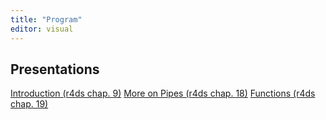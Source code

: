 ```yaml
---
title: "Program"
editor: visual
---
```


## Presentations

[Introduction (r4ds chap. 9)](intro-program/intro-program.qmd)
[More on Pipes (r4ds chap. 18)](pipes-cont/pipes-cont.qmd)
[Functions (r4ds chap. 19)](functions/functions.qmd)
